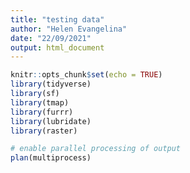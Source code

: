 ```yaml
---
title: "testing data"
author: "Helen Evangelina"
date: "22/09/2021"
output: html_document
---
```


```r
knitr::opts_chunk$set(echo = TRUE)
library(tidyverse)
library(sf)
library(tmap)
library(furrr)
library(lubridate)
library(raster)

# enable parallel processing of output
plan(multiprocess)
```
